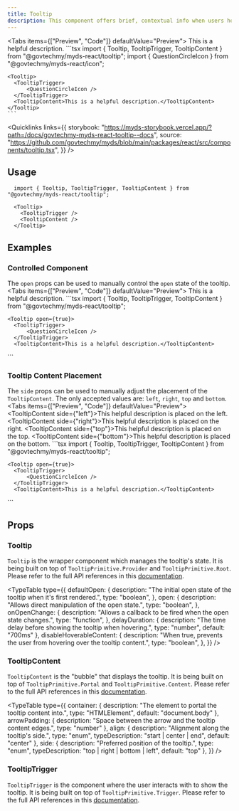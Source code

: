 ```yaml
---
title: Tooltip
description: This component offers brief, contextual info when users hover or focus on an element, enhancing clarity without cluttering the interface. Typically used to explain icons, buttons, or any interactive elements where the meaning might not be immediately clear.
---
```



<Tabs items={["Preview", "Code"]} defaultValue="Preview">
  <Tab value="Preview" className="not-prose flex justify-center gap-1">
    <Tooltip>
      <TooltipTrigger>
          <QuestionCircleIcon />
      </TooltipTrigger>
      <TooltipContent>This is a helpful description.</TooltipContent>
    </Tooltip>
  </Tab>
  <Tab value="Code">
    ```tsx
    import { Tooltip, TooltipTrigger, TooltipContent } from "@govtechmy/myds-react/tooltip";
    import { QuestionCircleIcon } from "@govtechmy/myds-react/icon";

    <Tooltip>
      <TooltipTrigger>
          <QuestionCircleIcon />
      </TooltipTrigger>
      <TooltipContent>This is a helpful description.</TooltipContent>
    </Tooltip>
    ```
  </Tab>
</Tabs>

<Quicklinks
  links={{
    storybook:
      "https://myds-storybook.vercel.app/?path=/docs/govtechmy-myds-react-tooltip--docs",
    source:
      "https://github.com/govtechmy/myds/blob/main/packages/react/src/components/tooltip.tsx",
  }}
/>

## Usage
```tsx
  import { Tooltip, TooltipTrigger, TooltipContent } from "@govtechmy/myds-react/tooltip";
```
```tsx
  <Tooltip>
    <TooltipTrigger />
    <TooltipContent />
  </Tooltip>
```
## Examples
### Controlled Component 
The `open` props can be used to manually control the `open` state of the tooltip.
<Tabs items={["Preview", "Code"]} defaultValue="Preview">
  <Tab value="Preview" className="not-prose flex justify-center">
    <Tooltip open={true}>
      <TooltipTrigger>
          <QuestionCircleIcon />
      </TooltipTrigger>
      <TooltipContent>This is a helpful description.</TooltipContent>
  </Tooltip>
  </Tab>
  <Tab value="Code">
    ```tsx 
    import { Tooltip, TooltipTrigger, TooltipContent } from "@govtechmy/myds-react/tooltip";

    <Tooltip open={true}>
      <TooltipTrigger>
          <QuestionCircleIcon />
      </TooltipTrigger>
      <TooltipContent>This is a helpful description.</TooltipContent>
  </Tooltip>
    ```
  </Tab>
</Tabs>

### Tooltip Content Placement
The `side` props can be used to manually adjust the placement of the `TooltipContent`. The only accepted values are: `left`, `right`, `top` and `bottom`.
<Tabs items={["Preview", "Code"]} defaultValue="Preview">
  <Tab value="Preview" className="not-prose flex flex-col justify-center items-center gap-10">
    <Tooltip>
      <TooltipTrigger>
          <QuestionCircleIcon />
      </TooltipTrigger>
      <TooltipContent side={"left"}>This helpful description is placed on the left.</TooltipContent>
  </Tooltip>
  <Tooltip>
    <TooltipTrigger>
        <QuestionCircleIcon />
    </TooltipTrigger>
    <TooltipContent side={"right"}>This helpful description is placed on the right.</TooltipContent>
  </Tooltip>
  <Tooltip>
    <TooltipTrigger>
        <QuestionCircleIcon />
    </TooltipTrigger>
    <TooltipContent side={"top"}>This helpful description is placed on the top.</TooltipContent>
  </Tooltip>
  <Tooltip>
    <TooltipTrigger>
        <QuestionCircleIcon />
    </TooltipTrigger>
    <TooltipContent side={"bottom"}>This helpful description is placed on the bottom.</TooltipContent>
  </Tooltip>
  </Tab>
  <Tab value="Code">
    ```tsx 
    import { Tooltip, TooltipTrigger, TooltipContent } from "@govtechmy/myds-react/tooltip";

    <Tooltip open={true}>
      <TooltipTrigger>
          <QuestionCircleIcon />
      </TooltipTrigger>
      <TooltipContent>This is a helpful description.</TooltipContent>
  </Tooltip>
    ```
  </Tab>
</Tabs>

## Props
### Tooltip
`Tooltip` is the wrapper component which manages the tooltip's state. It is being built on top of `TooltipPrimitive.Provider` and `TooltipPrimitive.Root`. Please refer to the full API references in this [documentation](https://www.radix-ui.com/primitives/docs/components/tooltip#provider).

<TypeTable
  type={{
    defaultOpen: {
      description: "The initial open state of the tooltip when it's first rendered.",
      type: "boolean",
    },
    open: {
      description: "Allows direct manipulation of the open state.",
      type: "boolean",
    },
    onOpenChange: {
      description: "Allows a callback to be fired when the open state changes.",
      type: "function",
    },
    delayDuration: {
      description: "The time delay before showing the tooltip when hovering.",
      type: "number",
      default: "700ms"
    },
    disableHoverableContent: {
      description: "When true, prevents the user from hovering over the tooltip content.",
      type: "boolean",
    },
  }}
/>

### TooltipContent
`TooltipContent` is the "bubble" that displays the tooltip. It is being built on top of `TooltipPrimitive.Portal` and `TooltipPrimitive.Content`. Please refer to the full API references in this [documentation](https://www.radix-ui.com/primitives/docs/components/tooltip#portal).

<TypeTable
  type={{
    container: {
      description: "The element to portal the tooltip content into.",
      type: "HTMLElement",
      default: "document.body"
    },
    arrowPadding: {
      description: "Space between the arrow and the tooltip content edges.",
      type: "number"
    },
    align: {
      description: "Alignment along the tooltip's side.",
      type: "enum",
      typeDescription: "start | center | end",
      default: "center"
    },
    side: {
      description: "Preferred position of the tooltip.",
      type: "enum",
      typeDescription: "top | right | bottom | left",
      default: "top"
    },
  }}
/>

### TooltipTrigger
`TooltipTrigger` is the component where the user interacts with to show the tooltip. It is being built on top of `TooltipPrimitive.Trigger`. Please refer to the full API references in this [documentation](https://www.radix-ui.com/primitives/docs/components/tooltip#content).



